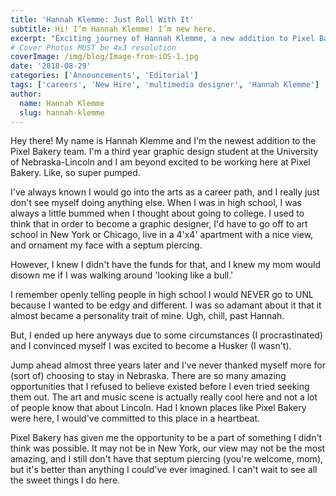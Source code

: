 ```yaml
---
title: 'Hannah Klemme: Just Roll With It'
subtitle: Hi! I’m Hannah Klemme! I’m new here.
excerpt: "Exciting journey of Hannah Klemme, a new addition to Pixel Bakery team. A graphic design student sharing her path to creativity and growth."
# Cover Photos MUST be 4x3 resolution
coverImage: /img/blog/Image-from-iOS-1.jpg
date: '2018-08-29'
categories: ['Announcements', 'Editorial']
tags: ['careers', 'New Hire', 'multimedia designer', 'Hannah Klemme']
author:
  name: Hannah Klemme
  slug: hannah-klemme
---
```

Hey there! My name is Hannah Klemme and I'm the newest addition to the Pixel Bakery team. I'm a third year graphic design student at the University of Nebraska-Lincoln and I am beyond excited to be working here at Pixel Bakery. Like, so super pumped.

I've always known I would go into the arts as a career path, and I really just don't see myself doing anything else. When I was in high school, I was always a little bummed when I thought about going to college. I used to think that in order to become a graphic designer, I'd have to go off to art school in New York or Chicago, live in a 4'x4' apartment with a nice view, and ornament my face with a septum piercing.

However, I knew I didn't have the funds for that, and I knew my mom would disown me if I was walking around 'looking like a bull.'

I remember openly telling people in high school I would NEVER go to UNL because I wanted to be edgy and different. I was so adamant about it that it almost became a personality trait of mine. Ugh, chill, past Hannah.

But, I ended up here anyways due to some circumstances (I procrastinated) and I convinced myself I was excited to become a Husker (I wasn't).

Jump ahead almost three years later and I've never thanked myself more for (sort of) choosing to stay in Nebraska. There are so many amazing opportunities that I refused to believe existed before I even tried seeking them out. The art and music scene is actually really cool here and not a lot of people know that about Lincoln. Had I known places like Pixel Bakery were here, I would've committed to this place in a heartbeat.

Pixel Bakery has given me the opportunity to be a part of something I didn't think was possible. It may not be in New York, our view may not be the most amazing, and I still don't have that septum piercing (you're welcome, mom), but it's better than anything I could've ever imagined. I can't wait to see all the sweet things I do here.